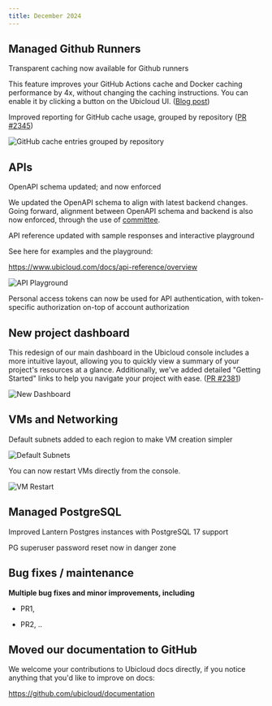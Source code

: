 ```yaml
---
title: December 2024
---
```


## Managed Github Runners

<Check>Transparent caching now available for Github runners</Check>

This feature improves your GitHub Actions cache and Docker caching performance by 4x, without changing the caching instructions. You can enable it by clicking a button on the Ubicloud UI. ([Blog post](https://www.ubicloud.com/blog/github-actions-transparent-cache))

<Check>Improved reporting for GitHub cache usage, grouped by repository</Check> ([PR #2345](https://github.com/ubicloud/ubicloud/pull/2345))

![GitHub cache entries grouped by repository](/changelog/2024-12-repository-caches.png)

## APIs

<Check>OpenAPI schema updated; and now enforced</Check>

We updated the OpenAPI schema to align with latest backend changes. Going forward, alignment between OpenAPI schema and backend is also now enforced, through the use of [committee](https://github.com/interagent/committee).

<Check>API reference updated with sample responses and interactive playground</Check>

See here for examples and the playground:

https://www.ubicloud.com/docs/api-reference/overview

![API Playground](/changelog/2024-12-api-playground.png)

<Check>Personal access tokens can now be used for API authentication, with token-specific authorization on-top of account authorization</Check>

## New project dashboard

This redesign of our main dashboard in the Ubicloud console includes a more intuitive layout, allowing you to quickly view a summary of your project's resources at a glance. Additionally, we've added detailed "Getting Started" links to help you navigate your project with ease. ([PR #2381](https://github.com/ubicloud/ubicloud/pull/2381))

![New Dashboard](/changelog/2024-12-new-dashboard.png)

## VMs and Networking

<Check>Default subnets added to each region to make VM creation simpler</Check>

![Default Subnets](/changelog/2024-12-default-subnets.png)

<Check>You can now restart VMs directly from the console.</Check>

![VM Restart](/changelog/2024-12-vm-restart.png)

## Managed PostgreSQL

<Check>Improved Lantern Postgres instances with PostgreSQL 17 support</Check>

<Check>PG superuser password reset now in danger zone</Check>

## **Bug fixes / maintenance**

**Multiple bug fixes and minor improvements, including**

* PR1,&#x20;

* PR2, ..

## Moved our documentation to GitHub

We welcome your contributions to Ubicloud docs directly, if you notice anything that you'd like to improve on docs:

https://github.com/ubicloud/documentation
